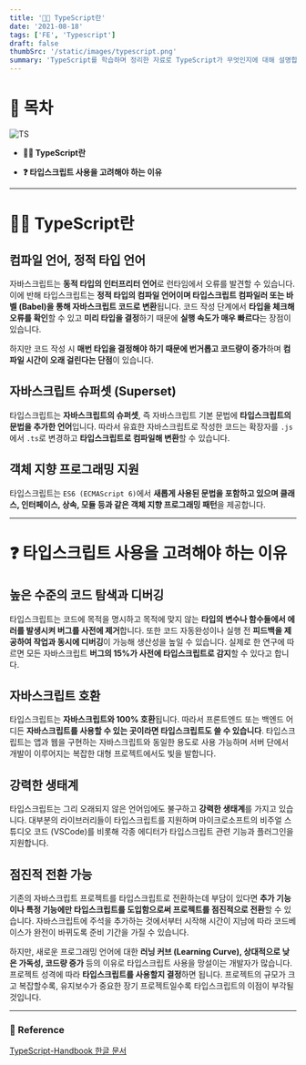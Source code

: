 ```yaml
---
title: '🕵🏻 TypeScript란'
date: '2021-08-18'
tags: ['FE', 'Typescript']
draft: false
thumbSrc: '/static/images/typescript.png'
summary: 'TypeScript를 학습하며 정리한 자료로 TypeScript가 무엇인지에 대해 설명합니다.'
---
```


# 📌 목차

![TS](/static/images/typescript.png)

- **💁🏻 TypeScript란**

- **❓ 타입스크립트 사용을 고려해야 하는 이유**

---

# 💁🏻 TypeScript란

## 컴파일 언어, 정적 타입 언어

자바스크립트는 **동적 타입의 인터프리터 언어**로 런타임에서 오류를 발견할 수 있습니다. 이에 반해 타입스크립트는 **정적 타입의 컴파일 언어이며 타입스크립트 컴파일러 또는 바벨 (Babel)을 통해 자바스크립트 코드로 변환**됩니다. 코드 작성 단계에서 **타입을 체크해 오류를 확인**할 수 있고 **미리 타입을 결정**하기 때문에 **실행 속도가 매우 빠르다**는 장점이 있습니다.

하지만 코드 작성 시 **매번 타입을 결정해야 하기 때문에 번거롭고 코드량이 증가**하며 **컴파일 시간이 오래 걸린다는 단점**이 있습니다.

## 자바스크립트 슈퍼셋 (Superset)

타입스크립트는 **자바스크립트의 슈퍼셋**, 즉 자바스크립트 기본 문법에 **타입스크립트의 문법을 추가한 언어**입니다. 따라서 유효한 자바스크립트로 작성한 코드는 확장자를 `.js`에서 `.ts`로 변경하고 **타입스크립트로 컴파일해 변환**할 수 있습니다.

## 객체 지향 프로그래밍 지원

타입스크립트는 `ES6 (ECMAScript 6)`에서 **새롭게 사용된 문법을 포함하고 있으며 클래스, 인터페이스, 상속, 모듈 등과 같은 객체 지향 프로그래밍 패턴**을 제공합니다.

---

# ❓ 타입스크립트 사용을 고려해야 하는 이유

## 높은 수준의 코드 탐색과 디버깅

타입스크립트는 코드에 목적을 명시하고 목적에 맞지 않는 **타입의 변수나 함수들에서 에러를 발생시켜 버그를 사전에 제거**합니다. 또한 코드 자동완성이나 실행 전 **피드백을 제공하여 작업과 동시에 디버깅**이 가능해 생산성을 높일 수 있습니다. 실제로 한 연구에 따르면 모든 자바스크립트 **버그의 15%가 사전에 타입스크립트로 감지**할 수 있다고 합니다.

## 자바스크립트 호환

타입스크립트는 **자바스크립트와 100% 호환**됩니다. 따라서 프론트엔드 또는 백엔드 어디든 **자바스크립트를 사용할 수 있는 곳이라면 타입스크립트도 쓸 수 있습니다**. 타입스크립트는 앱과 웹을 구현하는 자바스크립트와 동일한 용도로 사용 가능하며 서버 단에서 개발이 이루어지는 복잡한 대형 프로젝트에서도 빛을 발합니다.

## 강력한 생태계

타입스크립트는 그리 오래되지 않은 언어임에도 불구하고 **강력한 생태계**를 가지고 있습니다. 대부분의 라이브러리들이 타입스크립트를 지원하며 마이크로소프트의 비주얼 스튜디오 코드 (VSCode)를 비롯해 각종 에디터가 타입스크립트 관련 기능과 플러그인을 지원합니다.

## 점진적 전환 가능

기존의 자바스크립트 프로젝트를 타입스크립트로 전환하는데 부담이 있다면 **추가 기능이나 특정 기능에만 타입스크립트를 도입함으로써 프로젝트를 점진적으로 전환**할 수 있습니다. 자바스크립트에 주석을 추가하는 것에서부터 시작해 시간이 지남에 따라 코드베이스가 완전이 바뀌도록 준비 기간을 가질 수 있습니다.

하지만, 새로운 프로그래밍 언어에 대한 **러닝 커브 (Learning Curve), 상대적으로 낮은 가독성, 코드량 증가** 등의 이유로 타입스크립트 사용을 망설이는 개발자가 많습니다. 프로젝트 성격에 따라 **타입스크립트를 사용할지 결정**하면 됩니다. 프로젝트의 규모가 크고 복잡할수록, 유지보수가 중요한 장기 프로젝트일수록 타입스크립트의 이점이 부각될 것입니다.

---

### 🔗 Reference

[TypeScript-Handbook 한글 문서](https://typescript-kr.github.io/)
